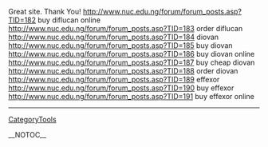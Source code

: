 Great site. Thank You! http://www.nuc.edu.ng/forum/forum_posts.asp?TID=182 buy diflucan online
http://www.nuc.edu.ng/forum/forum_posts.asp?TID=183 order diflucan
http://www.nuc.edu.ng/forum/forum_posts.asp?TID=184 diovan
http://www.nuc.edu.ng/forum/forum_posts.asp?TID=185 buy diovan
http://www.nuc.edu.ng/forum/forum_posts.asp?TID=186 buy diovan online
http://www.nuc.edu.ng/forum/forum_posts.asp?TID=187 buy cheap diovan
http://www.nuc.edu.ng/forum/forum_posts.asp?TID=188 order diovan
http://www.nuc.edu.ng/forum/forum_posts.asp?TID=189 effexor
http://www.nuc.edu.ng/forum/forum_posts.asp?TID=190 buy effexor
http://www.nuc.edu.ng/forum/forum_posts.asp?TID=191 buy effexor online
----
[[CategoryTools]]

__NOTOC__
